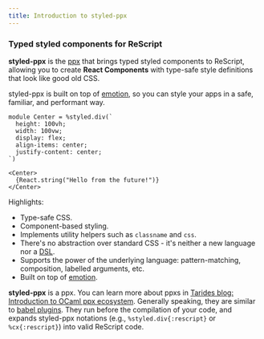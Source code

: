 ```yaml
---
title: Introduction to styled-ppx
---
```


### Typed styled components for ReScript

**styled-ppx** is the [ppx](https://tarides.com/blog/2019-05-09-an-introduction-to-ocaml-ppx-ecosystem) that brings typed styled components to ReScript, allowing you to create **React Components** with type-safe style definitions that look like good old CSS.

styled-ppx is built on top of [emotion](https://emotion.sh), so you can style your apps in a safe, familiar, and performant way.

```rescript
module Center = %styled.div(`
  height: 100vh;
  width: 100vw;
  display: flex;
  align-items: center;
  justify-content: center;
`)

<Center>
  {React.string("Hello from the future!")}
</Center>
```

Highlights:

- Type-safe CSS.
- Component-based styling.
- Implements utility helpers such as `classname` and `css`.
- There's no abstraction over standard CSS - it's neither a new language nor a [DSL](https://en.wikipedia.org/wiki/Domain-specific_language).
- Supports the power of the underlying language: pattern-matching, composition, labelled arguments, etc.
- Built on top of [emotion](https://emotion.sh).

**styled-ppx** is a ppx. You can learn more about ppxs in [Tarides blog: Introduction to OCaml ppx ecosystem](https://tarides.com/blog/2019-05-09-an-introduction-to-ocaml-ppx-ecosystem). Generally speaking, they are similar to [babel plugins](https://babeljs.io/docs/en/plugins/). They run before the compilation of your code, and expands styled-ppx notations (e.g., `%styled.div{:rescript}` or `%cx{:rescript}`) into valid ReScript code.
